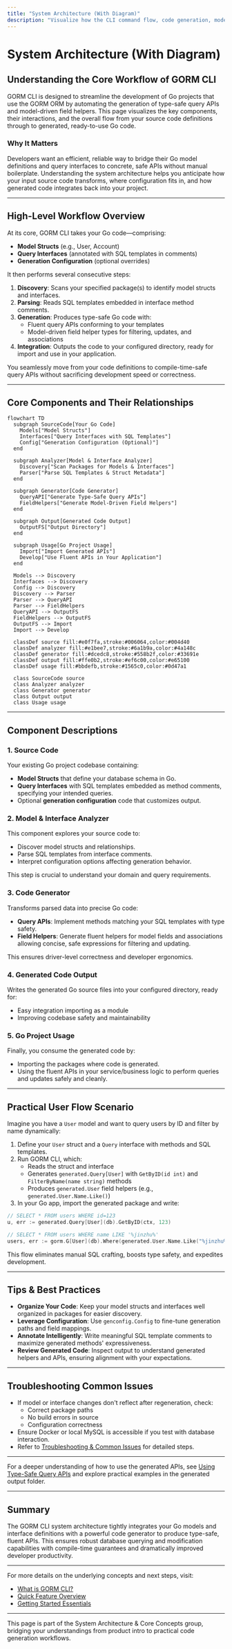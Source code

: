 ```yaml
---
title: "System Architecture (With Diagram)"
description: "Visualize how the CLI command flow, code generation, model discovery, and integration points work together. A mermaid diagram illustrates the core workflow: from model/interface definition to generated code ready for use in Go projects."
---
```


# System Architecture (With Diagram)

## Understanding the Core Workflow of GORM CLI

GORM CLI is designed to streamline the development of Go projects that use the GORM ORM by automating the generation of type-safe query APIs and model-driven field helpers. This page visualizes the key components, their interactions, and the overall flow from your source code definitions through to generated, ready-to-use Go code.

### Why It Matters

Developers want an efficient, reliable way to bridge their Go model definitions and query interfaces to concrete, safe APIs without manual boilerplate. Understanding the system architecture helps you anticipate how your input source code transforms, where configuration fits in, and how generated code integrates back into your project.

---

## High-Level Workflow Overview

At its core, GORM CLI takes your Go code—comprising:

- **Model Structs** (e.g., User, Account)
- **Query Interfaces** (annotated with SQL templates in comments)
- **Generation Configuration** (optional overrides)

It then performs several consecutive steps:

1. **Discovery**: Scans your specified package(s) to identify model structs and interfaces.
2. **Parsing**: Reads SQL templates embedded in interface method comments.
3. **Generation**: Produces type-safe Go code with:
   - Fluent query APIs conforming to your templates
   - Model-driven field helper types for filtering, updates, and associations
4. **Integration**: Outputs the code to your configured directory, ready for import and use in your application.

You seamlessly move from your code definitions to compile-time-safe query APIs without sacrificing development speed or correctness.

---

## Core Components and Their Relationships

```mermaid
flowchart TD
  subgraph SourceCode[Your Go Code]
    Models["Model Structs"]
    Interfaces["Query Interfaces with SQL Templates"]
    Config["Generation Configuration (Optional)"]
  end

  subgraph Analyzer[Model & Interface Analyzer]
    Discovery["Scan Packages for Models & Interfaces"]
    Parser["Parse SQL Templates & Struct Metadata"]
  end

  subgraph Generator[Code Generator]
    QueryAPI["Generate Type-Safe Query APIs"]
    FieldHelpers["Generate Model-Driven Field Helpers"]
  end

  subgraph Output[Generated Code Output]
    OutputFS["Output Directory"]
  end

  subgraph Usage[Go Project Usage]
    Import["Import Generated APIs"]
    Develop["Use Fluent APIs in Your Application"]
  end

  Models --> Discovery
  Interfaces --> Discovery
  Config --> Discovery
  Discovery --> Parser
  Parser --> QueryAPI
  Parser --> FieldHelpers
  QueryAPI --> OutputFS
  FieldHelpers --> OutputFS
  OutputFS --> Import
  Import --> Develop

  classDef source fill:#e0f7fa,stroke:#006064,color:#004d40
  classDef analyzer fill:#e1bee7,stroke:#6a1b9a,color:#4a148c
  classDef generator fill:#dcedc8,stroke:#558b2f,color:#33691e
  classDef output fill:#ffe0b2,stroke:#ef6c00,color:#e65100
  classDef usage fill:#bbdefb,stroke:#1565c0,color:#0d47a1

  class SourceCode source
  class Analyzer analyzer
  class Generator generator
  class Output output
  class Usage usage
```

---

## Component Descriptions

### 1. Source Code

Your existing Go project codebase containing:
- **Model Structs** that define your database schema in Go.
- **Query Interfaces** with SQL templates embedded as method comments, specifying your intended queries.
- Optional **generation configuration** code that customizes output.

### 2. Model & Interface Analyzer

This component explores your source code to:
- Discover model structs and relationships.
- Parse SQL templates from interface comments.
- Interpret configuration options affecting generation behavior.

This step is crucial to understand your domain and query requirements.

### 3. Code Generator

Transforms parsed data into precise Go code:
- **Query APIs**: Implement methods matching your SQL templates with type safety.
- **Field Helpers**: Generate fluent helpers for model fields and associations allowing concise, safe expressions for filtering and updating.

This ensures driver-level correctness and developer ergonomics.

### 4. Generated Code Output

Writes the generated Go source files into your configured directory, ready for:
- Easy integration importing as a module
- Improving codebase safety and maintainability

### 5. Go Project Usage

Finally, you consume the generated code by:
- Importing the packages where code is generated.
- Using the fluent APIs in your service/business logic to perform queries and updates safely and cleanly.

---

## Practical User Flow Scenario

Imagine you have a `User` model and want to query users by ID and filter by name dynamically:

1. Define your `User` struct and a `Query` interface with methods and SQL templates.
2. Run GORM CLI, which:
   - Reads the struct and interface
   - Generates `generated.Query[User]` with `GetByID(id int)` and `FilterByName(name string)` methods
   - Produces `generated.User` field helpers (e.g., `generated.User.Name.Like()`)
3. In your Go app, import the generated package and write:

```go
// SELECT * FROM users WHERE id=123
u, err := generated.Query[User](db).GetByID(ctx, 123)

// SELECT * FROM users WHERE name LIKE '%jinzhu%'
users, err := gorm.G[User](db).Where(generated.User.Name.Like("%jinzhu%"))..Find(ctx)
```

This flow eliminates manual SQL crafting, boosts type safety, and expedites development.

---

## Tips & Best Practices

- **Organize Your Code**: Keep your model structs and interfaces well organized in packages for easier discovery.
- **Leverage Configuration**: Use `genconfig.Config` to fine-tune generation paths and field mappings.
- **Annotate Intelligently**: Write meaningful SQL template comments to maximize generated methods' expressiveness.
- **Review Generated Code**: Inspect output to understand generated helpers and APIs, ensuring alignment with your expectations.

---

## Troubleshooting Common Issues

- If model or interface changes don't reflect after regeneration, check:
  - Correct package paths
  - No build errors in source
  - Configuration correctness
- Ensure Docker or local MySQL is accessible if you test with database interaction.
- Refer to [Troubleshooting & Common Issues](../../getting-started/essentials/troubleshooting) for detailed steps.

---

For a deeper understanding of how to use the generated APIs, see [Using Type-Safe Query APIs](/guides/getting-started-workflows/using-type-safe-queries) and explore practical examples in the generated output folder.


---

## Summary

The GORM CLI system architecture tightly integrates your Go models and interface definitions with a powerful code generator to produce type-safe, fluent APIs. This ensures robust database querying and modification capabilities with compile-time guarantees and dramatically improved developer productivity.


---

For more details on the underlying concepts and next steps, visit:
- [What is GORM CLI?](/overview/product-intro-and-value/what-is-gorm-cli)
- [Quick Feature Overview](/overview/features-and-workflow-overview/quick-feature-overview)
- [Getting Started Essentials](/getting-started/essentials/prerequisites)



---

<Info>
This page is part of the System Architecture & Core Concepts group, bridging your understandings from product intro to practical code generation workflows.
</Info>